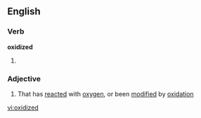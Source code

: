 ==English==

===Verb===
'''oxidized'''

# {{past of|[[oxidize]]}}

===Adjective===
{{en-adj}}

# That has [[reacted]] with [[oxygen]], or been [[modified]] by [[oxidation]]

[[vi:oxidized]]